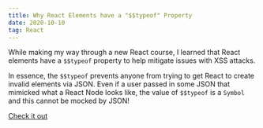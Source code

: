 ```yaml
---
title: Why React Elements have a "$$typeof" Property
date: 2020-10-10
tag: React
---
```


While making my way through a new React course, I learned that React elements
have a `$$typeof` property to help mitigate issues with XSS attacks.

In essence, the `$$typeof` prevents anyone from trying to get React to create
invalid elements via JSON. Even if a user passed in some JSON that mimicked what
a React Node looks like, the value of `$$typeof` is a `Symbol` and this cannot
be mocked by JSON!

[ Check it out ](https://overreacted.io/why-do-react-elements-have-typeof-property/)
